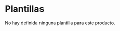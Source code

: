 <!--
  SD
  Plantillas
  Navigation (Navegación) - Guía de estilo
  José Esteva <josesteva@cic.unam.mx>
-->

<!-- NOTA: Deshabilitar este mensaje si se incluyen plantillas en el producto. -->


<Meta
  title="Plantillas"
/>

# Plantillas

No hay definida ninguna plantilla para este producto.
